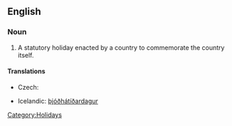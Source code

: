 ==English==
{{wikipedia}}

===Noun===
{{en-noun|sg=[[national]] [[holiday]]}}

# A statutory holiday enacted by a country to commemorate the country itself.

====Translations====
{{trans-top|statutory holiday enacted by a country to commemorate the country itself}}
* Czech: {{t-|cs|státní svátek|m}}
{{trans-mid}}
* Icelandic: [[þjóðhátíðardagur]] {{m}}
{{trans-bottom}}

[[Category:Holidays]]